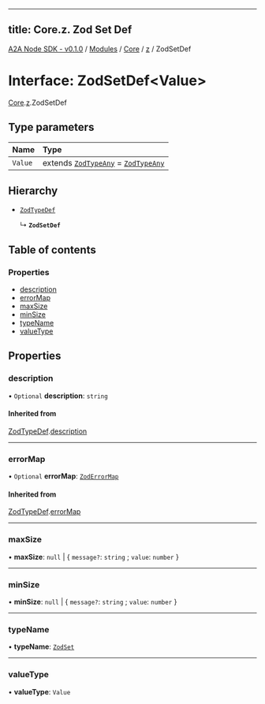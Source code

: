 
---
title: Core.z. Zod Set Def
---

[A2A Node SDK - v0.1.0](/api-reference/README) / [Modules](/api-reference/modules) / [Core](/api-reference/modules/Core) / [z](/api-reference/modules/Core.z) / ZodSetDef

# Interface: ZodSetDef\<Value\>

[Core](/api-reference/modules/Core).[z](/api-reference/modules/Core.z).ZodSetDef

## Type parameters

| Name | Type |
| :------ | :------ |
| `Value` | extends [`ZodTypeAny`](../modules/Core.z.md#zodtypeany) = [`ZodTypeAny`](../modules/Core.z.md#zodtypeany) |

## Hierarchy

- [`ZodTypeDef`](Core.z.ZodTypeDef)

  ↳ **`ZodSetDef`**

## Table of contents

### Properties

- [description](Core.z.ZodSetDef.md#description)
- [errorMap](Core.z.ZodSetDef.md#errormap)
- [maxSize](Core.z.ZodSetDef.md#maxsize)
- [minSize](Core.z.ZodSetDef.md#minsize)
- [typeName](Core.z.ZodSetDef.md#typename)
- [valueType](Core.z.ZodSetDef.md#valuetype)

## Properties

### description

• `Optional` **description**: `string`

#### Inherited from

[ZodTypeDef](Core.z.ZodTypeDef).[description](Core.z.ZodTypeDef.md#description)

___

### errorMap

• `Optional` **errorMap**: [`ZodErrorMap`](../modules/Core.z.md#zoderrormap)

#### Inherited from

[ZodTypeDef](Core.z.ZodTypeDef).[errorMap](Core.z.ZodTypeDef.md#errormap)

___

### maxSize

• **maxSize**: ``null`` \| \{ `message?`: `string` ; `value`: `number`  }

___

### minSize

• **minSize**: ``null`` \| \{ `message?`: `string` ; `value`: `number`  }

___

### typeName

• **typeName**: [`ZodSet`](../enums/Core.z.ZodFirstPartyTypeKind.md#zodset)

___

### valueType

• **valueType**: `Value`
